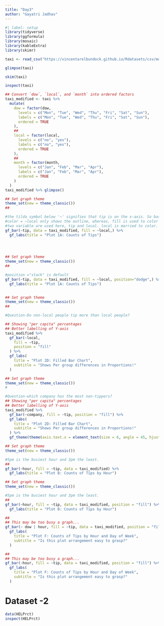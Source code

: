 ```yaml
---
title: "Day3"
author: "Gayatri Jadhav"
---
```


```r
#| label: setup
library(tidyverse)
library(ggformula)
library(mosaic)
library(kableExtra)
library(skimr)
```

```r
taxi <- read_csv("https://vincentarelbundock.github.io/Rdatasets/csv/modeldata/taxi.csv")
```

```r
glimpse(taxi)
```

```r
skim(taxi)
```

```r
inspect(taxi)
```

```r
## Convert `dow`, `local`, and `month` into ordered factors
taxi_modified <- taxi %>%
  mutate(
    dow = factor(dow,
      levels = c("Mon", "Tue", "Wed", "Thu", "Fri", "Sat", "Sun"),
      labels = c("Mon", "Tue", "Wed", "Thu", "Fri", "Sat", "Sun"),
      ordered = TRUE
    ),
    ##
    local = factor(local,
      levels = c("no", "yes"),
      labels = c("no", "yes"),
      ordered = TRUE
    ),
    ##
    month = factor(month,
      levels = c("Jan", "Feb", "Mar", "Apr"),
      labels = c("Jan", "Feb", "Mar", "Apr"),
      ordered = TRUE
    )
  )
taxi_modified %>% glimpse()
```

```r
## Set graph theme
theme_set(new = theme_classic())
##

#the tilda symbol below '~' signifies that tip is on the x-axis. So basically tilda(~) to the left of anything means that variable is on the x-axis. So here, local is also on the x-axis, but as color.
#color = ~local only shows the outline, whereas, fill is used to color it inside as well
#two variable are used here, tip and local. local is married to color.
gf_bar(~tip, data = taxi_modified, fill = ~local,) %>%
  gf_labs(title = "Plot 1A: Counts of Tips")


    
```

```r

## Set graph theme
theme_set(new = theme_classic())
##

#position ="stack" is default
gf_bar(~tip, data = taxi_modified, fill = ~local, position="dodge",) %>%
  gf_labs(title = "Plot 1A: Counts of Tips")
 
```

```r
## Set graph theme
theme_set(new = theme_classic())
##

#Question-Do non-local people tip more than local people?

## Showing "per capita" percentages
## Better labelling of Y-axis
taxi_modified %>%
  gf_bar(~local,
    fill = ~tip,
    position = "fill"
  ) %>%
  gf_labs(
    title = "Plot 2D: Filled Bar Chart",
    subtitle = "Shows Per group differences in Proportions!"
  )
```

```r
## Set graph theme
theme_set(new = theme_classic())
#

#Question-which company has the most non-tippers?
## Showing "per capita" percentages
## Better labelling of Y-axis
taxi_modified %>%
  gf_bar(~company, fill = ~tip, position = "fill") %>%
  gf_labs(
    title = "Plot 2D: Filled Bar Chart",
    subtitle = "Shows Per group differences in Proportions!"
  ) %>%
  gf_theme(theme(axis.text.x = element_text(size = 6, angle = 45, hjust = 1)))
```

```r
## Set graph theme
theme_set(new = theme_classic())

#5pm is the busiest hour and 3pm the least.
##
gf_bar(~hour, fill = ~tip, data = taxi_modified) %>%
  gf_labs(title = "Plot B: Counts of Tips by Hour")
```

```r
## Set graph theme
theme_set(new = theme_classic())

#5pm is the busiest hour and 3pm the least.
##
gf_bar(~hour, fill = ~tip, data = taxi_modified, position = "fill") %>%
  gf_labs(title = "Plot B: Counts of Tips by Hour")
```

```r
##
## This may be too busy a graph...
gf_bar(~ dow | hour, fill = ~tip, data = taxi_modified, position = "fill") %>%
  gf_labs(
    title = "Plot F: Counts of Tips by Hour and Day of Week",
    subtitle = "Is this plot arrangement easy to grasp?"
  )
```

```r
##
## This may be too busy a graph...
gf_bar(~hour, fill = ~tip, data = taxi_modified, position = "fill") %>%
  gf_labs(
    title = "Plot F: Counts of Tips by Hour and Day of Week",
    subtitle = "Is this plot arrangement easy to grasp?"
  )
```

# Dataset -2

```r
data(HELPrct)
inspect(HELPrct)
```
